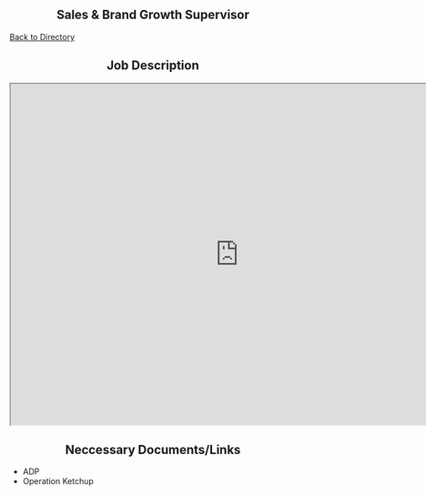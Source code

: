 <div style="text-align: center;">
# Sales & Brand Growth Supervisor 
</div>

[Back to Directory](https://cfasi.github.io/cfasimain/directory.html)

<div style="text-align: center;">
## Job Description 
</div>

<iframe src="https://docs.google.com/document/d/e/2PACX-1vQynak1Z3Y5q3BiAkLP8zgONN7E9DYWGTHrSjeihcNDIxTmeKf24CSoRw-qEyPz1dNztoCxYZLwEHvU/pub?embedded=true" width= "800" height= "600" ></iframe>



<div style="text-align: center;">
## Neccessary Documents/Links
</div>



- ADP
- Operation Ketchup

